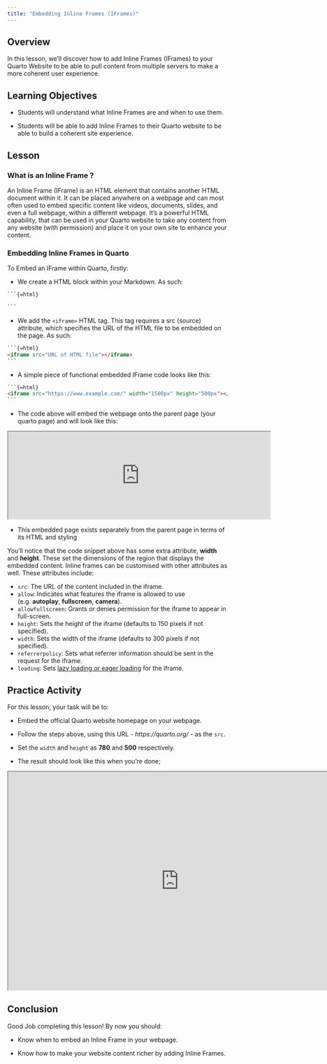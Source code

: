 ```yaml
---
title: "Embedding Inline Frames (IFrames)"
---
```



## Overview

In this lesson, we'll discover how to add Inline Frames (IFrames) to your Quarto Website to be able to pull content from multiple servers to make a more coherent user experience.



## Learning Objectives

-   Students will understand what Inline Frames are and when to use them.

-   Students will be able to add Inline Frames to their Quarto website to be able to build a coherent site experience.


## Lesson

### What is an Inline Frame ?

An Inline Frame (IFrame) is an HTML element that contains another HTML document within it. It can be placed anywhere on a webpage and can most often used to embed specific content like videos, documents, slides, and even a full webpage, within a different webpage.
It's a powerful HTML capability, that can be used in your Quarto website to take any content from any website (with permission) and place it on your own site to enhance your content.


### Embedding Inline Frames in Quarto

To Embed an IFrame within Quarto, firstly:

-   We create a HTML block within your Markdown.  As such:

````html
```{=html}

```
````

-   We add the ``` <iframe> ``` HTML tag. This tag requires a src (source) attribute, which specifies the URL of the HTML file to be embedded on the page.  As such:

````html
```{=html}
<iframe src="URL of HTML file"></iframe>
```
````

-   A simple piece of functional embedded IFrame code looks like this:

````html
```{=html}
<iframe src="https://www.example.com/" width="1500px" height="500px"></iframe>
```
````

-   The code above will embed the webpage onto the parent page (your quarto page) and will look like this:

```{=html}
<iframe src="https://www.example.com/" width="600px" height="200px"></iframe>
```

-   This embedded page exists separately from the parent page in terms of its HTML and styling


You'll notice that the code snippet above has some extra attribute, __width__ and __height__. These set the dimensions of the region that displays the embedded content.
Inline frames can be customised with other attributes as well. These attributes include:

* ```src```:  The URL of the content included in the iframe.
* ```allow```:  Indicates what features the iframe is allowed to use (e.g. __autoplay__, __fullscreen__, __camera__).
* ```allowfullscreen```:    Grants or denies permission for the iframe to appear in full-screen.
* ```height```:  Sets the height of the iframe (defaults to 150 pixels if not specified).
* ```width```:  Sets the width of the iframe (defaults to 300 pixels if not specified).
* ```referrerpolicy```: Sets what referrer information should be sent in the request for the iframe.
* ```loading```:    Sets [lazy loading or eager loading](https://blog.hubspot.com/website/lazy-loading-eager-loading?hubs_content=blog.hubspot.com/website/what-is-an-iframe&hubs_content-cta=lazy%20loading%20or%20eager%20loading) for the iframe.



## Practice Activity

For this lesson, your task will be to:

-   Embed the official Quarto website homepage on your webpage.

-   Follow the steps above, using this URL - _https://quarto.org/_ - as the ``` src ```.

-   Set the ``` width ``` and ``` height ``` as __780__ and __500__ respectively.

-   The result should look like this when you're done;

```{=html}
<iframe src="https://quarto.org/" width="780px" height="500px"></iframe>
```


## Conclusion

Good Job completing this lesson! By now you should:

-   Know when to embed an Inline Frame in your webpage.

-   Know how to make your website content richer by adding Inline Frames.
